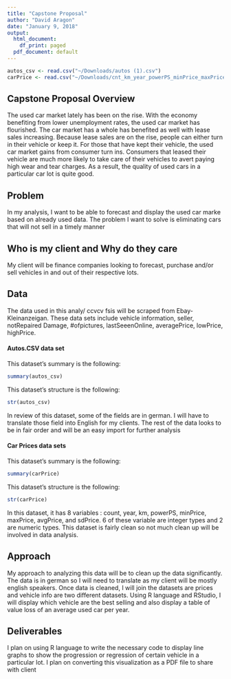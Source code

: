 ```yaml
---
title: "Capstone Proposal"
author: "David Aragon"
date: "January 9, 2018"
output:
  html_document:
    df_print: paged
  pdf_document: default
---
```


```r
autos_csv <- read.csv("~/Downloads/autos (1).csv")
carPrice <- read.csv("~/Downloads/cnt_km_year_powerPS_minPrice_maxPrice_avgPrice_sdPrice.csv")
```

## Capstone Proposal Overview

The used car market lately has been on the rise. With the economy benefiting from lower unemployment rates, the used car market has flourished. The car market has a whole has benefited as well with lease sales increasing. Because lease sales are on the rise, people can either turn in their vehicle or keep it. For those that have kept their vehicle, the used car market gains from consumer turn ins. Consumers that leased their vehicle are much more likely to take care of their vehicles to avert paying high wear and tear charges. As a result, the quality of used cars in a particular car lot is quite good. 


## Problem
In my analysis, I want to be able to forecast and display the used car marke based on already used data. The problem I want to solve is eliminating cars that will not sell in a timely manner 

## Who is my client and Why do they care

My client will be finance companies looking to forecast, purchase and/or sell vehicles in and out of their respective lots. 

## Data

The data used in this analy/ ccvcv  fsis will be scraped from Ebay-Kleinanzeigan. These data sets include vehicle information, seller, notRepaired Damage, #ofpictures, lastSeeenOnline, averagePrice, lowPrice, highPrice.

#### Autos.CSV data set

This dataset's summary is the following:
```r
summary(autos_csv)

```

This dataset's structure is the following:
```r
str(autos_csv)


```

In review of this dataset, some of the fields are in german. I will have to translate those field into English for my clients. The rest of the data looks to be in fair order and will be an easy import for further analysis 

#### Car Prices data sets

This dataset's summary is the following:
```r
summary(carPrice)

```

This dataset's structure is the following:
```r
str(carPrice)
```

In this dataset, it has 8 variables : count, year, km, powerPS, minPrice, maxPrice, avgPrice, and sdPrice. 6 of these variable are integer types and 2 are numeric types. This dataset is fairly clean so not much clean up will be involved in data analysis. 

## Approach

My approach to analyzing this data will be to clean up the data significantly. The data is in german so I will need to translate as my client will be mostly english speakers. Once data is cleaned, I will join the datasets are prices and vehicle info are two different datasets. Using R language and RStudio, I will display which vehicle are the best selling and also display a table of value loss of an average used car per year. 

## Deliverables

I plan on using R language to write the necessary code to display line graphs to show the progression or regression of certain vehicle in a particular lot. I plan on converting this visualization as a PDF file to share with client

